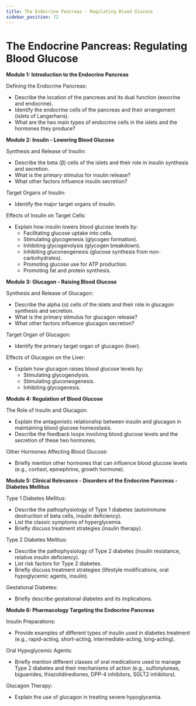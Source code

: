 ```yaml
---
title: The Endocrine Pancreas - Regulating Blood Glucose
sidebar_position: 72
---
```


# The Endocrine Pancreas: Regulating Blood Glucose

**Module 1: Introduction to the Endocrine Pancreas**

Defining the Endocrine Pancreas:
* Describe the location of the pancreas and its dual function (exocrine and endocrine).
* Identify the endocrine cells of the pancreas and their arrangement (islets of Langerhans).
* What are the two main types of endocrine cells in the islets and the hormones they produce?

**Module 2: Insulin - Lowering Blood Glucose**

Synthesis and Release of Insulin:
* Describe the beta (β) cells of the islets and their role in insulin synthesis and secretion.
* What is the primary stimulus for insulin release?
* What other factors influence insulin secretion?

Target Organs of Insulin:
* Identify the major target organs of insulin.

Effects of Insulin on Target Cells:
* Explain how insulin lowers blood glucose levels by:
    * Facilitating glucose uptake into cells.
    * Stimulating glycogenesis (glycogen formation).
    * Inhibiting glycogenolysis (glycogen breakdown).
    * Inhibiting gluconeogenesis (glucose synthesis from non-carbohydrates).
    * Promoting glucose use for ATP production.
    * Promoting fat and protein synthesis.

**Module 3: Glucagon - Raising Blood Glucose**

Synthesis and Release of Glucagon:
* Describe the alpha (α) cells of the islets and their role in glucagon synthesis and secretion.
* What is the primary stimulus for glucagon release?
* What other factors influence glucagon secretion?

Target Organ of Glucagon:
* Identify the primary target organ of glucagon (liver).

Effects of Glucagon on the Liver:
* Explain how glucagon raises blood glucose levels by:
    * Stimulating glycogenolysis.
    * Stimulating gluconeogenesis.
    * Inhibiting glycogenesis.

**Module 4: Regulation of Blood Glucose**

The Role of Insulin and Glucagon:
* Explain the antagonistic relationship between insulin and glucagon in maintaining blood glucose homeostasis.
* Describe the feedback loops involving blood glucose levels and the secretion of these two hormones.

Other Hormones Affecting Blood Glucose:
* Briefly mention other hormones that can influence blood glucose levels (e.g., cortisol, epinephrine, growth hormone).

**Module 5: Clinical Relevance - Disorders of the Endocrine Pancreas - Diabetes Mellitus**

Type 1 Diabetes Mellitus:
* Describe the pathophysiology of Type 1 diabetes (autoimmune destruction of beta cells, insulin deficiency).
* List the classic symptoms of hyperglycemia.
* Briefly discuss treatment strategies (insulin therapy).

Type 2 Diabetes Mellitus:
* Describe the pathophysiology of Type 2 diabetes (insulin resistance, relative insulin deficiency).
* List risk factors for Type 2 diabetes.
* Briefly discuss treatment strategies (lifestyle modifications, oral hypoglycemic agents, insulin).

Gestational Diabetes:
* Briefly describe gestational diabetes and its implications.

**Module 6: Pharmacology Targeting the Endocrine Pancreas**

Insulin Preparations:
* Provide examples of different types of insulin used in diabetes treatment (e.g., rapid-acting, short-acting, intermediate-acting, long-acting).

Oral Hypoglycemic Agents:
* Briefly mention different classes of oral medications used to manage Type 2 diabetes and their mechanisms of action (e.g., sulfonylureas, biguanides, thiazolidinediones, DPP-4 inhibitors, SGLT2 inhibitors).

Glucagon Therapy:
* Explain the use of glucagon in treating severe hypoglycemia.